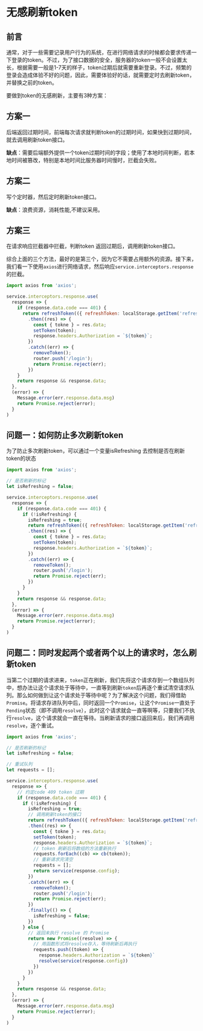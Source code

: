 # 无感刷新token

## 前言

通常，对于一些需要记录用户行为的系统，在进行网络请求的时候都会要求传递一下登录的token。不过，为了接口数据的安全，服务器的token一般不会设置太长，根据需要一般是1-7天的样子，token过期后就需要重新登录。不过，频繁的登录会造成体验不好的问题，因此，需要体验好的话，就需要定时去刷新token，并替换之前的token。

要做到token的无感刷新，主要有3种方案：

## 方案一

后端返回过期时间，前端每次请求就判断token的过期时间，如果快到过期时间，就去调用刷新token接口。

**缺点**：需要后端额外提供一个token过期时间的字段；使用了本地时间判断，若本地时间被篡改，特别是本地时间比服务器时间慢时，拦截会失败。

## 方案二

写个定时器，然后定时刷新token接口。

**缺点**：浪费资源，消耗性能,不建议采用。

## 方案三

在请求响应拦截器中拦截，判断token 返回过期后，调用刷新token接口。

综合上面的三个方法，最好的是第三个，因为它不需要占用额外的资源。接下来，我们看一下使用`axios`进行网络请求，然后响应`service.interceptors.response`的拦截。

```js
import axios from 'axios';

service.interceptors.response.use(
  response => {
    if (response.data.code === 401) {
      return refreshToken(({ refreshToken: localStorage.getItem('refreshToken'), token: getToken() }))
        .then((res) => {
          const { tokne } = res.data;
          setToken(token);
          response.headers.Authorization = `${token}`;
        })
        .catch((err) => {
          removeToken();
          router.push('/login');
          return Promise.reject(err);
        })
    }
    return response && response.data;
  },
  (error) => {
    Message.error(err.response.data.msg)
    return Promise.reject(error);
  }
)
```

## 问题一：如何防止多次刷新token

为了防止多次刷新token，可以通过一个变量isRefreshing 去控制是否在刷新token的状态

```js
import axios from 'axios';

// 是否刷新的标记
let isRefreshing = false;

service.interceptors.response.use(
  response => {
    if (response.data.code === 401) {
      if (!isRefreshing) {
        isRefreshing = true;
        return refreshToken(({ refreshToken: localStorage.getItem('refreshToken'), token: getToken() }))
        .then((res) => {
          const { tokne } = res.data;
          setToken(token);
          response.headers.Authorization = `${token}`;
        })
        .catch((err) => {
          removeToken();
          router.push('/login');
          return Promise.reject(err);
        })
      }
    }
    return response && response.data;
  },
  (error) => {
    Message.error(err.response.data.msg)
    return Promise.reject(error);
  }
)
```

## 问题二：同时发起两个或者两个以上的请求时，怎么刷新token

当第二个过期的请求进来，`token`正在刷新，我们先将这个请求存到一个数组队列中，想办法让这个请求处于等待中，一直等到刷新`token`后再逐个重试清空请求队列。那么如何做到让这个请求处于等待中呢？为了解决这个问题，我们得借助`Promise`。将请求存进队列中后，同时返回一个`Promise`，让这个`Promise`一直处于`Pending`状态（即不调用`resolve`），此时这个请求就会一直等啊等，只要我们不执行`resolve`，这个请求就会一直在等待。当刷新请求的接口返回来后，我们再调用`resolve`，逐个重试。

```js
import axios from 'axios';

// 是否刷新的标记
let isRefreshing = false;

// 重试队列
let requests = [];

service.interceptors.response.use(
  response => {
    // 约定code 409 token 过期
    if (response.data.code === 401) {
      if (!isRefreshing) {
        isRefreshing = true;
        // 调用刷新token的接口
        return refreshToken(({ refreshToken: localStorage.getItem('refreshToken'), token: getToken() }))
        .then((res) => {
          const { tokne } = res.data;
          setToken(token);
          response.headers.Authorization = `${token}`;
          // token 刷新后将数组的方法重新执行
          requests.forEach((cb) => cb(token));
          // 重新请求完清空
          requests = [];
          return service(response.config);
        })
        .catch((err) => {
          removeToken();
          router.push('/login');
          return Promise.reject(err);
        })
        .finally(() => {
          isRefreshing = false;
        })
      } else {
        // 返回未执行 resolve 的 Promise
        return new Promise((resolve) => {
          // 用函数形式将resolve存入，等待刷新后再执行
          requests.push((token) => {
            response.headers.Authorization = `${token}`
            resolve(service(response.config))
          })
        })
      }
    }
    return response && response.data;
  },
  (error) => {
    Message.error(err.response.data.msg)
    return Promise.reject(error);
  }
)
```

